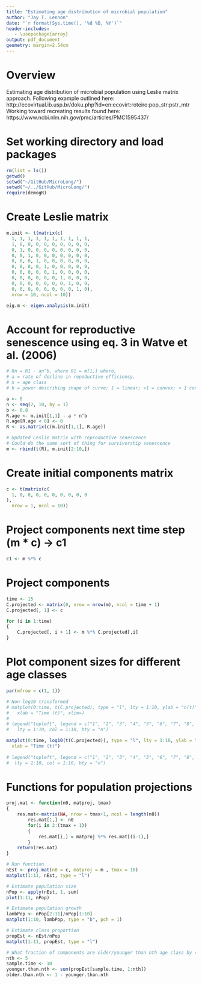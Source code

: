 ```yaml
---
title: "Estimating age distribution of microbial population"
author: "Jay T. Lennon"
date: "`r format(Sys.time(), '%d %B, %Y')`"
header-includes:
   - \usepackage{array}
output: pdf_document
geometry: margin=2.54cm
---
```


# Overview
Estimating age distribution of microbial population using Leslie matrix approach.
Following example outlined here:
http://ecovirtual.ib.usp.br/doku.php?id=en:ecovirt:roteiro:pop_str:pstr_mtr
Working toward recreating results found here: 
https://www.ncbi.nlm.nih.gov/pmc/articles/PMC1595437/

# Set working directory and load packages
```r
rm(list = ls())
getwd()
setwd("~/GitHub/MicroLong/")
setwd("~/../GitHub/MicroLong/")
require(demogR)
```

# Create Leslie matrix
```r
m.init <- t(matrix(c(
  1, 1, 1, 1, 1, 1, 1, 1, 1, 1,
  1, 0, 0, 0, 0, 0, 0, 0, 0, 0,
  0, 1, 0, 0, 0, 0, 0, 0, 0, 0,
  0, 0, 1, 0, 0, 0, 0, 0, 0, 0, 
  0, 0, 0, 1, 0, 0, 0, 0, 0, 0,
  0, 0, 0, 0, 1, 0, 0, 0, 0, 0, 
  0, 0, 0, 0, 0, 1, 0, 0, 0, 0,
  0, 0, 0, 0, 0, 0, 1, 0, 0, 0,
  0, 0, 0, 0, 0, 0, 0, 1, 0, 0,
  0, 0, 0, 0, 0, 0, 0, 0, 1, 0),
  nrow = 10, ncol = 10)) 

eig.m <- eigen.analysis(m.init)
```

# Account for reproductive senescence using eq. 3 in Watve et al. (2006)
```r
# Rn = R1 - an^b, where R1 = m[1,] where,
# a = rate of decline in repoductive efficiency,
# n = age class
# b = power describing shape of curve; 1 = linear; >1 = convex; < 1 concave

a <- 0
n <- seq(2, 10, by = 1)
b <- 0.8
R.age <- m.init[1,1] - a * n^b
R.age[R.age < 0] <- 0
R <- as.matrix(c(m.init[1,1], R.age))

# Updated Leslie matrix with reproductive senescence
# Could do the same sort of thing for survivorship senescence
m <- rbind(t(R), m.init[2:10,])
```

# Create initial components matrix
```r
c <- t(matrix(c(
  1, 0, 0, 0, 0, 0, 0, 0, 0, 0 
),
  nrow = 1, ncol = 10)) 
```

# Project components next time step (m * c) -> c1
```r
c1 <- m %*% c
```

# Project components
```r
time <- 15
C.projected <- matrix(0, nrow = nrow(m), ncol = time + 1)
C.projected[, 1] <- c

for (i in 1:time)
{
	C.projected[, i + 1] <- m %*% C.projected[,i]
}
```

# Plot component sizes for different age classes 
```r
par(mfrow = c(1, 1))

# Non-log10 transformed
# matplot(0:time, t(C.projected), type = "l", lty = 1:10, ylab = "n(t)", 
#   xlab = "Time (t)", xlim=)
# 
# legend("topleft", legend = c("1", "2", "3", "4", "5", "6", "7", "8", "9", "10"),
#   lty = 1:10, col = 1:10, bty = "n")

matplot(0:time, log10(t(C.projected)), type = "l", lty = 1:10, ylab = "n(t)", 
  xlab = "Time (t)")
  
# legend("topleft", legend = c("1", "2", "3", "4", "5", "6", "7", "8", "9", "10"),
#  lty = 1:10, col = 1:10, bty = "n")
```

# Functions for population projections
```r
proj.mat <- function(n0, matproj, tmax)
{
	res.mat<-matrix(NA, nrow = tmax+1, ncol = length(n0))
		res.mat[1,] <- n0
		for(i in 2:(tmax + 1))
		{
			res.mat[i,] = matproj %*% res.mat[(i-1),]
		}
	return(res.mat)
}

# Run function
nEst <- proj.mat(n0 = c, matproj = m , tmax = 10)
matplot(1:11, nEst, type = "l")

# Estimate population size
nPop <- apply(nEst, 1, sum)
plot(1:11, nPop)

# Estimate population growth
lambPop <- nPop[2:11]/nPop[1:10]
matplot(1:10, lambPop, type = "b", pch = 1)

# Estimate class proportion
propEst <- nEst/nPop
matplot(1:11, propEst, type = "l")

# What fraction of components are older/younger than nth age class by certain sample time?
nth <- 5
sample.time <- 10
younger.than.nth <- sum(propEst[sample.time, 1:nth])
older.than.nth <- 1 - younger.than.nth
```